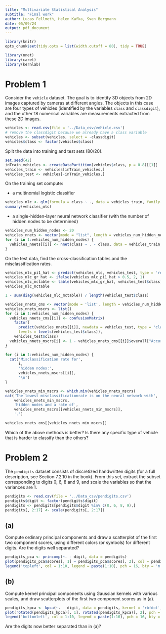 ```yaml
---
title: "Multivariate Statistical Analysis"
subtitle: "Final work"
author: Lucas Fellmeth, Helen Kafka, Sven Bergmann
date: 05/09/24
output: pdf_document
---
```


```r
library(knitr)
opts_chunk$set(tidy.opts = list(width.cutoff = 80), tidy = TRUE)
```
```r
library(nnet)
library(caret)
library(kernlab)
```
# Problem 1

Consider the ``vehicle`` dataset.
The goal is to identify 3D objects from 2D images captured by cameras at different angles.
The objects in this case are four types of vehicles
(identified by the variables ``class`` and ``classdigit``),
and the other 18 numerical variables are measurements extracted from these 2D images.

```r
vehicles <- read.csv(file = '../Data_csv/vehicle.csv')
# remove the classdigit because we already have a class variable
vehicles <- subset(vehicles, select = -classdigit)
vehicles$class <- factor(vehicles$class)
```

Split the data into training and test sets (80/20).

```r
set.seed(42)
inTrain_vehicles <- createDataPartition(vehicles$class, p = 0.8)[[1]]
vehicles_train <- vehicles[inTrain_vehicles,]
vehicles_test <- vehicles[-inTrain_vehicles,]
```

On the training set compute:

- a multinomial logistic classifier

```r
vehicles_mlc <- glm(formula = class ~ ., data = vehicles_train, family = binomial)
summary(vehicles_mlc)
```

- a single-hidden-layer neural network classifier (with the number of hidden nodes to be determined)

```r
vehicles_num_hidden_nodes <- 20
vehicles_nnets <- vector(mode = "list", length = vehicles_num_hidden_nodes)
for (i in 1:vehicles_num_hidden_nodes) {
  vehicles_nnets[[i]] <- nnet(class ~ . - class, data = vehicles_train, size = i, trace = F)
}
```

On the test data,
find the cross-classification tables and the misclassification rates.

```r
vehicles_mlc_pi1_hat <- predict(vehicles_mlc, vehicles_test, type = 'response')
vehicles_mlc_gr_hat <- ifelse(vehicles_mlc_pi1_hat > 0.5, 2, 1)
vehicles_mlc_mctable <- table(vehicles_mlc_gr_hat, vehicles_test$class)
vehicles_mlc_mctable
```

```r
1 - sum(diag(vehicles_mlc_mctable)) / length(vehicles_test$class)
```

```r
vehicles_nnets_cms <- vector(mode = 'list', length = vehicles_num_hidden_nodes)
vehicles_nnets_mscrs <- list()
for (i in 1:vehicles_num_hidden_nodes) {
  vehicles_nnets_cms[[i]] <- confusionMatrix(
    factor(
      predict(vehicles_nnets[[i]], newdata = vehicles_test, type = 'class'),
      levels = levels(vehicles_test$class)),
    vehicles_test$class)
  vehicles_nnets_mscrs[i] <- 1 - vehicles_nnets_cms[[i]]$overall["Accuracy"]
}
```

```r
for (i in 1:vehicles_num_hidden_nodes) {
  cat('Misclassification rate for',
      i,
      'hidden nodes:',
      vehicles_nnets_mscrs[[i]],
      '\n')
}
```

```r
vehicles_nnets_min_mscrs <- which.min(vehicles_nnets_mscrs)
cat('The lowest misclassificationrate is on the neural network with',
    vehicles_nnets_min_mscrs,
    'hidden nodes and a rate of',
    vehicles_nnets_mscrs[[vehicles_nnets_min_mscrs]],
    '.')
```

```r
vehicles_nnets_cms[[vehicles_nnets_min_mscrs]]
```

Which of the above methods is better?
Is there any specific type of vehicle that is harder to classify than the others?


# Problem 2

The ``pendigits`` dataset consists of discretized handwritten digits
(for a full description, see Section 7.2.10 in the book).
From this set, extract the subset corresponding to digits 0, 6, 8 and 9,
and scale the variables so that the variances are 1.

```r
pendigits <- read.csv(file = '../Data_csv/pendigits.csv')
pendigits$digit <- factor(pendigits$digit)
pendigits <- pendigits[pendigits$digit %in% c(0, 6, 8, 9),]
pendigits[, 2:17] <- scale(pendigits[, 2:17])
```

## (a)
Compute ordinary principal components and draw a scatterplot of the first two component scores,
using different colors (or symbols) for different digits.
Are the digits well separated?

```r
pendigits_pca <- princomp(~. - digit, data = pendigits)
plot(pendigits_pca$scores[, 1] ~ pendigits_pca$scores[, 2], col = pendigits$digit, pch = 16)
legend('topleft', col = 1:10, legend = paste(1:10), pch = 16, bty = 'n', cex = 0.5)
```

## (b)
Compute kernel principal components using Gaussian kernels with various scales,
and draw scatterplots of the first two component scores as in (a).

```r
pendigits_kpca <- kpca(~. - digit, data = pendigits, kernel = 'rbfdot', kpar = list(sigma = 0.1), features = 2)
plot(rotated(pendigits_kpca)[, 1], rotated(pendigits_kpca)[, 2], pch = 16, col = as.numeric(pendigits$digit))
legend('bottomleft', col = 1:10, legend = paste(1:10), pch = 16, bty = 'n', cex = 0.5)
```

Are the digits now better separated than in (a)?


